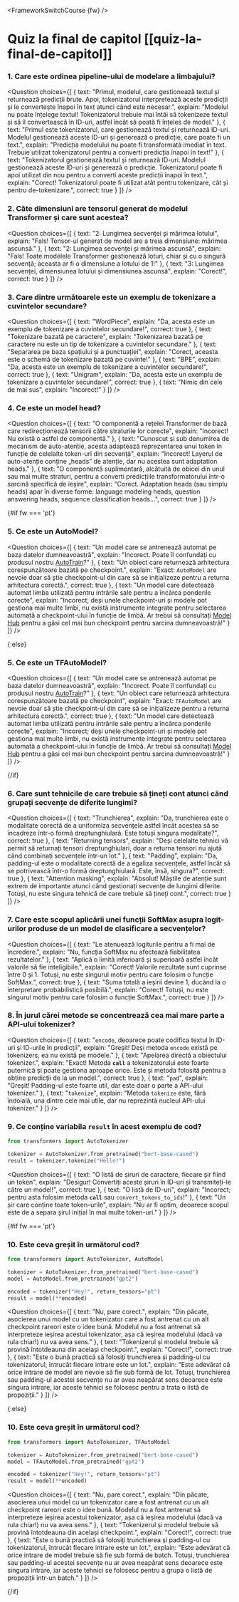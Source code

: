 <FrameworkSwitchCourse {fw} />

<!-- DISABLE-FRONTMATTER-SECTIONS -->

# Quiz la final de capitol [[quiz-la-final-de-capitol]]

<CourseFloatingBanner
    chapter={2}
    classNames="absolute z-10 right-0 top-0"
/>

### 1. Care este ordinea pipeline-ului de modelare a limbajului?

<Question
	choices={[
		{
			text: "Primul, modelul, care gestionează textul și returnează predicții brute. Apoi, tokenizatorul interpretează aceste predicții și le convertește înapoi în text atunci când este necesar.",
			explain: "Modelul nu poate înțelege textul! Tokenizatorul trebuie mai întâi să tokenizeze textul și să îl convertească în ID-uri, astfel încât să poată fi înțeles de model."
		},
		{
			text: "Primul este tokenizatorul, care gestionează textul și returnează ID-uri. Modelul gestionează aceste ID-uri și generează o predicție, care poate fi un text.",
			explain: "Predicția modelului nu poate fi transformată imediat în text. Trebuie utilizat tokenizatorul pentru a converti predicția înapoi în text!"
		},
		{
			text: "Tokenizatorul gestionează textul și returnează ID-uri. Modelul gestionează aceste ID-uri și generează o predicție. Tokenizatorul poate fi apoi utilizat din nou pentru a converti aceste predicții înapoi în text.",
			explain: "Corect! Tokenizatorul poate fi utilizat atât pentru tokenizare, cât și pentru de-tokenizare.",
            correct: true
		}
	]}
/>

### 2. Câte dimensiuni are tensorul generat de modelul Transformer și care sunt acestea?

<Question
	choices={[
		{
			text: "2: Lungimea secvenței și mărimea lotului",
			explain: "Fals! Tensor-ul generat de model are a treia dimensiune: mărimea ascunsă."
		},
		{
			text: "2: Lungimea secvenței și mărimea ascunsă",
			explain: "Fals! Toate modelele Transformer gestionează loturi, chiar și cu o singură secvență; aceasta ar fi o dimensiune a lotului de 1!"
		},
		{
			text: "3: Lungimea secvenței, dimensiunea lotului și dimensiunea ascunsă",
			explain: "Corect!",
            correct: true
		}
	]}
/>

### 3. Care dintre următoarele este un exemplu de tokenizare a cuvintelor secundare?

<Question
	choices={[
		{
			text: "WordPiece",
			explain: "Da, acesta este un exemplu de tokenizare a cuvintelor secundare!",
            correct: true
		},
		{
			text: "Tokenizare bazată pe caractere",
			explain: "Tokenizarea bazată pe caractere nu este un tip de tokenizare a cuvintelor secundare."
		},
		{
			text: "Separarea pe baza spațiului și a punctuației",
			explain: "Corect, aceasta este o schemă de tokenizare bazată pe cuvinte!"
		},
		{
			text: "BPE",
			explain: "Da, acesta este un exemplu de tokenizare a cuvintelor secundare!",
            correct: true
        },
		{
			text: "Unigram",
			explain: "Da, acesta este un exemplu de tokenizare a cuvintelor secundare!",
            correct: true
        },
		{
			text: "Nimic din cele de mai sus",
			explain: "Incorect!"
        }
	]}
/>

### 4. Ce este un model head?

<Question
	choices={[
		{
			text: "O componentă a rețelei Transformer de bază care redirecționează tensorii către straturile lor corecte",
			explain: "Incorect! Nu există o astfel de componentă."
		},
		{
			text: "Cunoscut și sub denumirea de mecanism de auto-atenție, acesta adaptează reprezentarea unui token în funcție de celelalte token-uri din secvență",
			explain: "Incorect! Layerul de auto-atenție conține „heads” de atenție, dar nu acestea sunt adaptation heads."
		},
		{
			text: "O componentă suplimentară, alcătuită de obicei din unul sau mai multe straturi, pentru a converti predicțiile transformatorului într-o sarcină specifică de ieșire",
			explain: "Corect. Adaptation heads (sau simplu heads) apar în diverse forme: language modeling heads, question answering heads, sequence classification heads...",
			correct: true
		} 
	]}
/>

{#if fw === 'pt'}
### 5. Ce este un AutoModel?

<Question
	choices={[
		{
			text: "Un model care se antrenează automat pe baza datelor dumneavoastră",
			explain: "Incorect. Poate îl confundați cu produsul nostru <a href='https://huggingface.co/autotrain'>AutoTrain</a>?"
		},
		{
			text: "Un obiect care returnează arhitectura corespunzătoare bazată pe checkpoint.",
			explain: "Exact: <code>AutoModel</code> are nevoie doar să știe checkpoint-ul din care să se inițializeze pentru a returna arhitectura corectă.",
			correct: true
		},
		{
			text: "Un model care detectează automat limba utilizată pentru intrările sale pentru a încărca ponderile corecte",
			explain: "Incorect; deși unele checkpoint-uri și modele pot gestiona mai multe limbi, nu există instrumente integrate pentru selectarea automată a checkpoint-ului în funcție de limbă. Ar trebui să consultați <a href='https://huggingface.co/models'>Model Hub</a> pentru a găsi cel mai bun checkpoint pentru sarcina dumneavoastră!"
		} 
	]}
/>

{:else}
### 5. Ce este un TFAutoModel?

<Question
	choices={[
		{
			text: "Un model care se antrenează automat pe baza datelor dumneavoastră",
			explain: "Incorect. Poate îl confundați cu produsul nostru <a href='https://huggingface.co/autotrain'>AutoTrain</a>?"
		},
		{
			text: "Un obiect care returnează arhitectura corespunzătoare bazată pe checkpoint",
			explain: "Exact: <code>TFAutoModel</code> are nevoie doar să știe checkpoint-ul din care să se inițializeze pentru a returna arhitectura corectă.",
			correct: true
		},
		{
			text: "Un model care detectează automat limba utilizată pentru intrările sale pentru a încărca ponderile corecte",
			explain: "Incorect; deși unele checkpoint-uri și modele pot gestiona mai multe limbi, nu există instrumente integrate pentru selectarea automată a checkpoint-ului în funcție de limbă. Ar trebui să consultați <a href='https://huggingface.co/models'>Model Hub</a> pentru a găsi cel mai bun checkpoint pentru sarcina dumneavoastră!"
		} 
	]}
/>

{/if}

### 6. Care sunt tehnicile de care trebuie să țineți cont atunci când grupați secvențe de diferite lungimi?

<Question
	choices={[
		{
			text: "Trunchierea",
			explain: "Da, trunchierea este o modalitate corectă de a uniformiza secvențele astfel încât acestea să se încadreze într-o formă dreptunghiulară. Este totuși singura modalitate?",
			correct: true
		},
		{
			text: "Returning tensors",
			explain: "Deși celelalte tehnici vă permit să returnați tensori dreptunghiulari, doar a returna tensori nu ajută când combinați secvențele într-un lot."
		},
		{
			text: "Padding",
			explain: "Da, padding-ul este o modalitate corectă de a egaliza secvențele, astfel încât să se potrivească într-o formă dreptunghiulară. Este, însă, singura?",
			correct: true
		}, 
		{
			text: "Attention masking",
			explain: "Absolut! Măștile de atenție sunt extrem de importante atunci când gestionați secvențe de lungimi diferite. Totuși, nu este singura tehnică de care trebuie să țineți cont.",
			correct: true
		} 
	]}
/>

### 7. Care este scopul aplicării unei funcții SoftMax asupra logit-urilor produse de un model de clasificare a secvențelor?

<Question
	choices={[
		{
			text: "Le atenuează logiturile pentru a fi mai de încredere.",
			explain: "Nu, funcția SoftMax nu afectează fiabilitatea rezultatelor."
		},
		{
			text: "Aplică o limită inferioară și superioară astfel încât valorile să fie inteligibile.",
			explain: "Corect! Valorile rezultate sunt cuprinse între 0 și 1. Totuși, nu este singurul motiv pentru care folosim o funcție SoftMax.",
            correct: true
		},
		{
			text: "Suma totală a ieșirii devine 1, ducând la o interpretare probabilistică posibilă.",
			explain: "Corect! Totuși, nu este singurul motiv pentru care folosim o funcție SoftMax.",
            correct: true
		}
	]}
/>

### 8. În jurul cărei metode se concentrează cea mai mare parte a API-ului tokenizer?

<Question
	choices={[
		{
			text: "<code>encode</code>, deoarece poate codifica textul în ID-uri și ID-urile în predicții",
			explain: "Greșit! Deși metoda <code>encode</code> există pe tokenizers, ea nu există pe modele."
		},
		{
			text: "Apelarea directă a obiectului tokenizer.",
			explain: "Exact! Metoda <code>__call__</code> a tokenizatorului este foarte puternică și poate gestiona aproape orice. Este și metoda folosită pentru a obține predicții de la un model.",
			correct: true
		},
		{
			text: "<code>pad</code>",
			explain: "Greșit! Padding-ul este foarte util, dar este doar o parte a API-ului tokenizer."
		},
		{
			text: "<code>tokenize</code>",
			explain: "Metoda <code>tokenize</code> este, fără îndoială, una dintre cele mai utile, dar nu reprezintă nucleul API-ului tokenizer."
		}
	]}
/>

### 9. Ce conține variabila `result` în acest exemplu de cod?

```py
from transformers import AutoTokenizer

tokenizer = AutoTokenizer.from_pretrained("bert-base-cased")
result = tokenizer.tokenize("Hello!")
```

<Question
	choices={[
		{
			text: "O listă de șiruri de caractere, fiecare șir fiind un token",
			explain: "Desigur! Convertiți aceste șiruri în ID-uri și transmiteți-le către un model!",
            correct: true
		},
		{
			text: "O listă de ID-uri",
			explain: "Incorect; pentru asta folosim metoda <code>__call__</code> sau <code>convert_tokens_to_ids</code>!"
		},
		{
			text: "Un șir care conține toate token-urile",
			explain: "Nu ar fi optim, deoarece scopul este de a separa șirul inițial în mai multe token-uri."
		}
	]}
/>

{#if fw === 'pt'}
### 10. Este ceva greșit în următorul cod?

```py
from transformers import AutoTokenizer, AutoModel

tokenizer = AutoTokenizer.from_pretrained("bert-base-cased")
model = AutoModel.from_pretrained("gpt2")

encoded = tokenizer("Hey!", return_tensors="pt")
result = model(**encoded)
```

<Question
	choices={[
		{
			text: "Nu, pare corect.",
			explain: "Din păcate, asocierea unui model cu un tokenizator care a fost antrenat cu un alt checkpoint rareori este o idee bună. Modelul nu a fost antrenat să interpreteze ieșirea acestui tokenizator, așa că ieșirea modelului (dacă va rula chiar!) nu va avea sens."
		},
		{
			text: "Tokenizerul și modelul trebuie să provină întotdeauna din același checkpoint.",
			explain: "Corect!",
            correct: true
		},
		{
			text: "Este o bună practică să folosiți trunchierea și padding-ul cu tokenizatorul, întrucât fiecare intrare este un lot.",
			explain: "Este adevărat că orice intrare de model are nevoie să fie sub formă de lot. Totuși, trunchierea sau padding-ul acestei secvențe nu ar avea neapărat sens deoarece este singura intrare, iar aceste tehnici se folosesc pentru a trata o listă de propoziții."
		}
	]}
/>

{:else}
### 10. Este ceva greșit în următorul cod?

```py
from transformers import AutoTokenizer, TFAutoModel

tokenizer = AutoTokenizer.from_pretrained("bert-base-cased")
model = TFAutoModel.from_pretrained("gpt2")

encoded = tokenizer("Hey!", return_tensors="pt")
result = model(**encoded)
```

<Question
	choices={[
		{
			text: "Nu, pare corect.",
			explain: "Din păcate, asocierea unui model cu un tokenizator care a fost antrenat cu un alt checkpoint rareori este o idee bună. Modelul nu a fost antrenat să interpreteze ieșirea acestui tokenizator, așa că ieșirea modelului (dacă va rula chiar!) nu va avea sens."
		},
		{
			text: "Tokenizerul și modelul trebuie să provină întotdeauna din același checkpoint.",
			explain: "Corect!",
            correct: true
		},
		{
			text: "Este o bună practică să folosiți trunchierea și padding-ul cu tokenizatorul, întrucât fiecare intrare este un lot.",
			explain: "Este adevărat că orice intrare de model trebuie să fie sub formă de batch. Totuși, trunchierea sau padding-ul acestei secvențe nu ar avea neapărat sens deoarece este singura intrare, iar aceste tehnici se folosesc pentru a grupa o listă de propoziții într-un batch."
		}
	]}
/>

{/if}